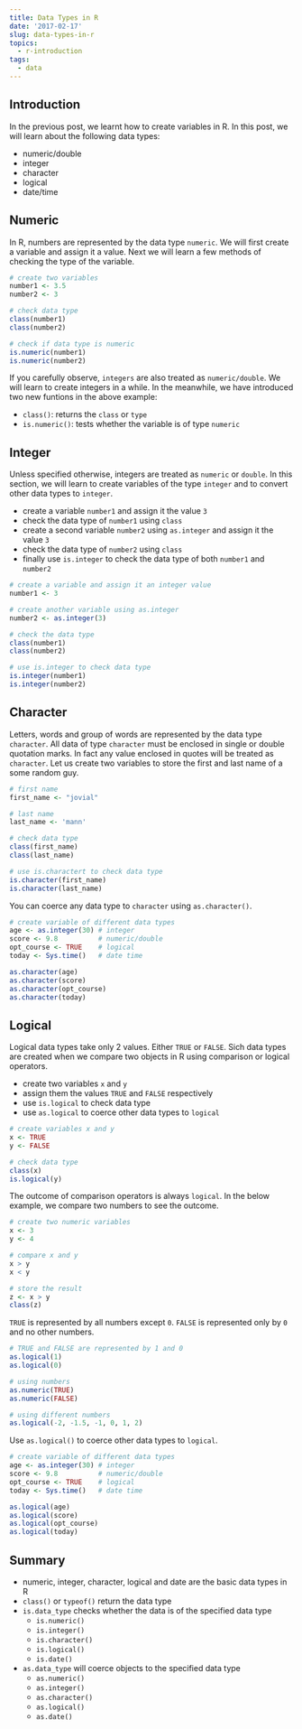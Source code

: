 ```yaml
---
title: Data Types in R
date: '2017-02-17'
slug: data-types-in-r
topics:
  - r-introduction
tags:
  - data
---
```


## Introduction

In the previous post, we learnt how to create variables in R. In this post, we will learn about the following data types:

- numeric/double
- integer
- character
- logical
- date/time

## Numeric

In R, numbers are represented by the data type `numeric`. We will first create a variable and assign it a value. Next we will learn a few methods of checking the type of the variable.

```r
# create two variables
number1 <- 3.5
number2 <- 3

# check data type
class(number1)
class(number2)

# check if data type is numeric
is.numeric(number1)
is.numeric(number2)
```

If you carefully observe, `integers` are also treated as `numeric/double`. We will learn to create integers in a while. In the meanwhile, we have introduced two new funtions in the above example:

- `class()`: returns the `class` or `type` 
- `is.numeric()`: tests whether the variable is of type `numeric`

## Integer

Unless specified otherwise, integers are treated as `numeric` or `double`. In this section, we will learn to create variables of the type `integer` and to convert other data types to `integer`.

- create a variable `number1` and assign it the value `3`
- check the data type of `number1` using `class`
- create a second variable `number2` using `as.integer` and assign it the value `3`
- check the data type of `number2` using `class`
- finally use `is.integer` to check the data type of both `number1` and `number2`

```r
# create a variable and assign it an integer value
number1 <- 3

# create another variable using as.integer
number2 <- as.integer(3)

# check the data type
class(number1)
class(number2)

# use is.integer to check data type
is.integer(number1)
is.integer(number2)
```

## Character

Letters, words and group of words are represented by the data type `character`. All data of type `character` must be enclosed in single or double quotation marks. In fact any value enclosed in quotes will be treated as `character`. Let us create two variables to store the first and last name of a some random guy.

```r
# first name
first_name <- "jovial"

# last name
last_name <- 'mann'

# check data type
class(first_name)
class(last_name)

# use is.charactert to check data type
is.character(first_name)
is.character(last_name)
```

You can coerce any data type to `character` using `as.character()`. 

```r
# create variable of different data types
age <- as.integer(30) # integer
score <- 9.8          # numeric/double
opt_course <- TRUE    # logical
today <- Sys.time()   # date time

as.character(age) 
as.character(score)
as.character(opt_course)
as.character(today)
```

## Logical

Logical data types take only 2 values. Either `TRUE` or `FALSE`. Sich data types are created when we compare two objects in R using 
comparison or logical operators.

- create two variables `x` and `y`
- assign them the values `TRUE` and `FALSE` respectively
- use `is.logical` to check data type
- use `as.logical` to coerce other data types to `logical`

```r
# create variables x and y
x <- TRUE
y <- FALSE

# check data type
class(x)
is.logical(y)
```

The outcome of comparison operators is always `logical`. In the below example, we compare two numbers to see the outcome.

```r
# create two numeric variables
x <- 3
y <- 4

# compare x and y
x > y
x < y

# store the result
z <- x > y
class(z)
```

`TRUE` is represented by all numbers except `0`. `FALSE` is represented only by `0` and no other numbers.

```r
# TRUE and FALSE are represented by 1 and 0
as.logical(1)
as.logical(0)

# using numbers
as.numeric(TRUE)
as.numeric(FALSE)

# using different numbers
as.logical(-2, -1.5, -1, 0, 1, 2)
```

Use `as.logical()` to coerce other data types to `logical`.

```r
# create variable of different data types
age <- as.integer(30) # integer
score <- 9.8          # numeric/double
opt_course <- TRUE    # logical
today <- Sys.time()   # date time

as.logical(age) 
as.logical(score)
as.logical(opt_course)
as.logical(today)
```

## Summary

- numeric, integer, character, logical and date are the basic data types in R
- `class()` or `typeof()` return the data type
- `is.data_type` checks whether the data is of the specified data type
    - `is.numeric()`
    - `is.integer()`
    - `is.character()`
    - `is.logical()`
    - `is.date()`
- `as.data_type` will coerce objects to the specified data type
    - `as.numeric()`
    - `as.integer()`
    - `as.character()`
    - `as.logical()`
    - `as.date()`